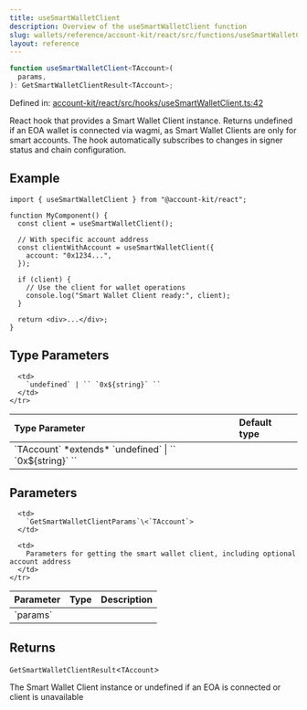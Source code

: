 ```yaml
---
title: useSmartWalletClient
description: Overview of the useSmartWalletClient function
slug: wallets/reference/account-kit/react/src/functions/useSmartWalletClient
layout: reference
---
```


```ts
function useSmartWalletClient<TAccount>(
  params,
): GetSmartWalletClientResult<TAccount>;
```

Defined in: [account-kit/react/src/hooks/useSmartWalletClient.ts:42](https://github.com/alchemyplatform/aa-sdk/blob/5b9429f0f16dcd4ff822527b8de589e19e88faa7/account-kit/react/src/hooks/useSmartWalletClient.ts#L42)

React hook that provides a Smart Wallet Client instance.
Returns undefined if an EOA wallet is connected via wagmi, as Smart Wallet Clients are only for smart accounts.
The hook automatically subscribes to changes in signer status and chain configuration.

## Example

```tsx twoslash
import { useSmartWalletClient } from "@account-kit/react";

function MyComponent() {
  const client = useSmartWalletClient();

  // With specific account address
  const clientWithAccount = useSmartWalletClient({
    account: "0x1234...",
  });

  if (client) {
    // Use the client for wallet operations
    console.log("Smart Wallet Client ready:", client);
  }

  return <div>...</div>;
}
```

## Type Parameters

<table>
  <thead>
    <tr>
      <th align="left">Type Parameter</th>
      <th align="left">Default type</th>
    </tr>
  </thead>

  <tbody>
    <tr>
      <td>
        `TAccount` *extends* `undefined` | `` `0x${string}` ``
      </td>

      <td>
        `undefined` | `` `0x${string}` ``
      </td>
    </tr>

  </tbody>
</table>

## Parameters

<table>
  <thead>
    <tr>
      <th align="left">Parameter</th>
      <th align="left">Type</th>
      <th align="left">Description</th>
    </tr>
  </thead>

  <tbody>
    <tr>
      <td>
        `params`
      </td>

      <td>
        `GetSmartWalletClientParams`\<`TAccount`>
      </td>

      <td>
        Parameters for getting the smart wallet client, including optional account address
      </td>
    </tr>

  </tbody>
</table>

## Returns

`GetSmartWalletClientResult`\<`TAccount`>

The Smart Wallet Client instance or undefined if an EOA is connected or client is unavailable
